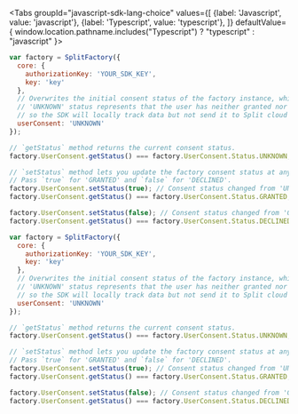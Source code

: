 
<Tabs
  groupId="javascript-sdk-lang-choice"
  values={[
    {label: 'Javascript', value: 'javascript'},
    {label: 'Typescript', value: 'typescript'},
  ]} defaultValue={ window.location.pathname.includes("Typescript") ? "typescript" : "javascript" }>
  <TabItem value="javascript">

```javascript title="User consent: Initial config, getter and setter"
var factory = SplitFactory({
  core: {
    authorizationKey: 'YOUR_SDK_KEY',
    key: 'key'
  },
  // Overwrites the initial consent status of the factory instance, which is 'GRANTED' by default.
  // 'UNKNOWN' status represents that the user has neither granted nor declined consent for tracking data, 
  // so the SDK will locally track data but not send it to Split cloud until consent is changed to 'GRANTED'.
  userConsent: 'UNKNOWN'
});

// `getStatus` method returns the current consent status.
factory.UserConsent.getStatus() === factory.UserConsent.Status.UNKNOWN;

// `setStatus` method lets you update the factory consent status at any time.
// Pass `true` for 'GRANTED' and `false` for 'DECLINED'.
factory.UserConsent.setStatus(true); // Consent status changed from 'UNKNOWN' to 'GRANTED'. Data will be sent to Split cloud.
factory.UserConsent.getStatus() === factory.UserConsent.Status.GRANTED;

factory.UserConsent.setStatus(false); // Consent status changed from 'GRANTED' to 'DECLINED'. Data will not be sent to Split cloud.
factory.UserConsent.getStatus() === factory.UserConsent.Status.DECLINED;
```

  </TabItem>
  <TabItem value="typescript">

```javascript title="User consent: Initial config, getter and setter"
var factory = SplitFactory({
  core: {
    authorizationKey: 'YOUR_SDK_KEY',
    key: 'key'
  },
  // Overwrites the initial consent status of the factory instance, which is 'GRANTED' by default.
  // 'UNKNOWN' status represents that the user has neither granted nor declined consent for tracking data, 
  // so the SDK will locally track data but not send it to Split cloud until consent is changed to 'GRANTED'.
  userConsent: 'UNKNOWN'
});

// `getStatus` method returns the current consent status.
factory.UserConsent.getStatus() === factory.UserConsent.Status.UNKNOWN;

// `setStatus` method lets you update the factory consent status at any time.
// Pass `true` for 'GRANTED' and `false` for 'DECLINED'.
factory.UserConsent.setStatus(true); // Consent status changed from 'UNKNOWN' to 'GRANTED'. Data will be sent to Split cloud.
factory.UserConsent.getStatus() === factory.UserConsent.Status.GRANTED;

factory.UserConsent.setStatus(false); // Consent status changed from 'GRANTED' to 'DECLINED'. Data will not be sent to Split cloud.
factory.UserConsent.getStatus() === factory.UserConsent.Status.DECLINED;
```

  </TabItem>
</Tabs>